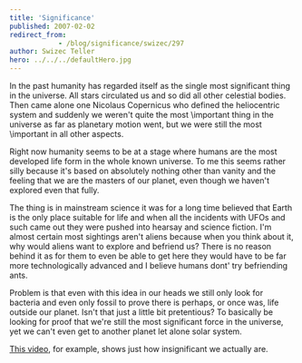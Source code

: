 ```yaml
---
title: 'Significance'
published: 2007-02-02
redirect_from: 
            - /blog/significance/swizec/297
author: Swizec Teller
hero: ../../../defaultHero.jpg
---
```

In the past humanity has regarded itself as the single most significant thing in the universe. All stars circulated us and so did all other celestial bodies. Then came alone one Nicolaus Copernicus who defined the heliocentric system and suddenly we weren't quite the most \\important thing in the universe as far as planetary motion went, but we were still the most \\important in all other aspects.

Right now humanity seems to be at a stage where humans are the most developed life form in the whole known universe. To me this seems rather silly because it's based on absolutely nothing other than vanity and the feeling that we are the masters of our planet, even though we haven't explored even that fully.

The thing is in mainstream science it was for a long time believed that Earth is the only place suitable for life and when all the incidents with UFOs and such came out they were pushed into hearsay and science fiction. I'm almost certain most sightings aren't aliens because when you think about it, why would aliens want to explore and befriend us? There is no reason behind it as for them to even be able to get here they would have to be far more technologically advanced and I believe humans dont' try befriending ants.

Problem is that even with this idea in our heads we still only look for bacteria and even only fossil to prove there is perhaps, or once was, life outside our planet. Isn't that just a little bit pretentious? To basically be looking for proof that we're still the most significant force in the universe, yet we can't even get to another planet let alone solar system.

[This video](http://video.google.com/videoplay?docid=-3974466981713172831), for example, shows just how insignificant we actually are.